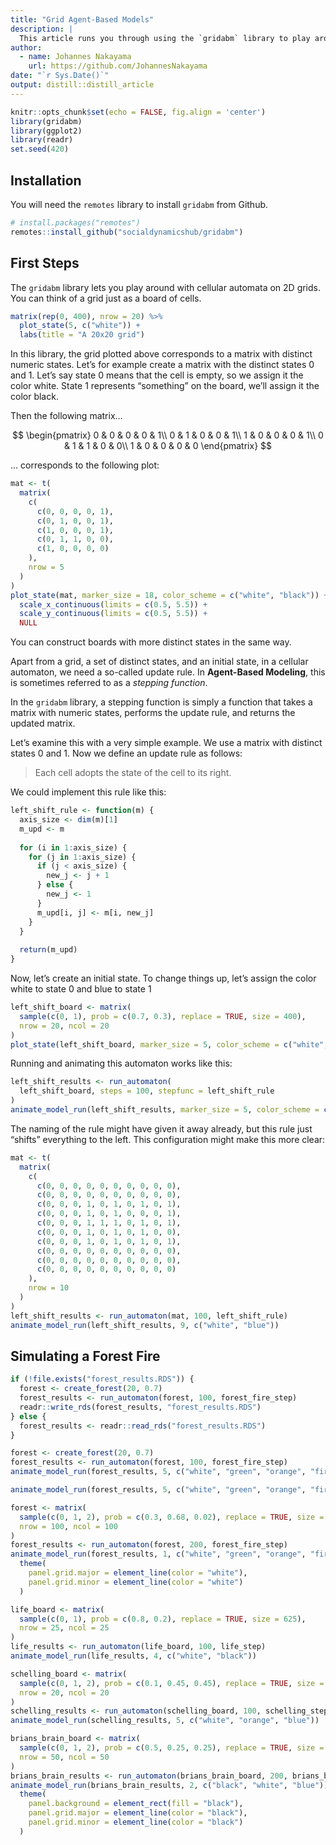 ```yaml
---
title: "Grid Agent-Based Models"
description: |
  This article runs you through using the `gridabm` library to play around with 2D cellular automata or grid ABMs.
author:
  - name: Johannes Nakayama 
    url: https://github.com/JohannesNakayama
date: "`r Sys.Date()`"
output: distill::distill_article
---
```


```r
knitr::opts_chunk$set(echo = FALSE, fig.align = 'center')
library(gridabm)
library(ggplot2)
library(readr)
set.seed(420)
```

## Installation

You will need the `remotes` library to install `gridabm` from Github.

```r
# install.packages("remotes")
remotes::install_github("socialdynamicshub/gridabm")
```


## First Steps

The `gridabm` library lets you play around with cellular automata on 2D grids.
You can think of a grid just as a board of cells.

```r
matrix(rep(0, 400), nrow = 20) %>% 
  plot_state(5, c("white")) +
  labs(title = "A 20x20 grid")
```

In this library, the grid plotted above corresponds to a matrix with distinct numeric states.
Let's for example create a matrix with the distinct states $0$ and $1$.
Let's say state $0$ means that the cell is empty, so we assign it the color white.
State $1$ represents "something" on the board, we'll assign it the color black.

Then the following matrix...

$$
\begin{pmatrix}
0 & 0 & 0 & 0 & 1\\
0 & 1 & 0 & 0 & 1\\
1 & 0 & 0 & 0 & 1\\
0 & 1 & 1 & 0 & 0\\
1 & 0 & 0 & 0 & 0
\end{pmatrix}
$$

... corresponds to the following plot:

```r
mat <- t(
  matrix(
    c(
      c(0, 0, 0, 0, 1),
      c(0, 1, 0, 0, 1),
      c(1, 0, 0, 0, 1),
      c(0, 1, 1, 0, 0),
      c(1, 0, 0, 0, 0)
    ),
    nrow = 5
  )
)
plot_state(mat, marker_size = 18, color_scheme = c("white", "black")) +
  scale_x_continuous(limits = c(0.5, 5.5)) +
  scale_y_continuous(limits = c(0.5, 5.5)) +
  NULL
```

You can construct boards with more distinct states in the same way.

Apart from a grid, a set of distinct states, and an initial state, in a cellular automaton, we need a so-called update rule.
In **Agent-Based Modeling**, this is sometimes referred to as a *stepping function*.

In the `gridabm` library, a stepping function is simply a function that takes a matrix with numeric states, performs the update rule, and returns the updated matrix.

Let's examine this with a very simple example.
We use a matrix with distinct states $0$ and $1$.
Now we define an update rule as follows:

> Each cell adopts the state of the cell to its right.

We could implement this rule like this:

```r
left_shift_rule <- function(m) {
  axis_size <- dim(m)[1]
  m_upd <- m
  
  for (i in 1:axis_size) {
    for (j in 1:axis_size) {
      if (j < axis_size) {
        new_j <- j + 1
      } else {
        new_j <- 1
      }
      m_upd[i, j] <- m[i, new_j] 
    }
  }
  
  return(m_upd)
}
```

Now, let's create an initial state.
To change things up, let's assign the color white to state $0$ and blue to state $1$

```r
left_shift_board <- matrix(
  sample(c(0, 1), prob = c(0.7, 0.3), replace = TRUE, size = 400),
  nrow = 20, ncol = 20
)
plot_state(left_shift_board, marker_size = 5, color_scheme = c("white", "blue"))
```

Running and animating this automaton works like this:

```r
left_shift_results <- run_automaton(
  left_shift_board, steps = 100, stepfunc = left_shift_rule
)
animate_model_run(left_shift_results, marker_size = 5, color_scheme = c("white", "blue"))
```

The naming of the rule might have given it away already, but this rule just "shifts" everything to the left.
This configuration might make this more clear:

```r
mat <- t(
  matrix(
    c(
      c(0, 0, 0, 0, 0, 0, 0, 0, 0, 0),
      c(0, 0, 0, 0, 0, 0, 0, 0, 0, 0),
      c(0, 0, 0, 1, 0, 1, 0, 1, 0, 1),
      c(0, 0, 0, 1, 0, 1, 0, 0, 0, 1),
      c(0, 0, 0, 1, 1, 1, 0, 1, 0, 1),
      c(0, 0, 0, 1, 0, 1, 0, 1, 0, 0),
      c(0, 0, 0, 1, 0, 1, 0, 1, 0, 1),
      c(0, 0, 0, 0, 0, 0, 0, 0, 0, 0),
      c(0, 0, 0, 0, 0, 0, 0, 0, 0, 0),
      c(0, 0, 0, 0, 0, 0, 0, 0, 0, 0)
    ),
    nrow = 10
  )
)
left_shift_results <- run_automaton(mat, 100, left_shift_rule)
animate_model_run(left_shift_results, 9, c("white", "blue"))
```




## Simulating a Forest Fire


```r
if (!file.exists("forest_results.RDS")) {
  forest <- create_forest(20, 0.7)
  forest_results <- run_automaton(forest, 100, forest_fire_step)
  readr::write_rds(forest_results, "forest_results.RDS")  
} else {
  forest_results <- readr::read_rds("forest_results.RDS")
}
```

```r
forest <- create_forest(20, 0.7)
forest_results <- run_automaton(forest, 100, forest_fire_step)
animate_model_run(forest_results, 5, c("white", "green", "orange", "firebrick"))
```

```r
animate_model_run(forest_results, 5, c("white", "green", "orange", "firebrick"))
```








```r
forest <- matrix(
  sample(c(0, 1, 2), prob = c(0.3, 0.68, 0.02), replace = TRUE, size = 10000),
  nrow = 100, ncol = 100
)
forest_results <- run_automaton(forest, 200, forest_fire_step)
animate_model_run(forest_results, 1, c("white", "green", "orange", "firebrick")) +
  theme(
    panel.grid.major = element_line(color = "white"),
    panel.grid.minor = element_line(color = "white")
  )
```



```r
life_board <- matrix(
  sample(c(0, 1), prob = c(0.8, 0.2), replace = TRUE, size = 625),
  nrow = 25, ncol = 25
)
life_results <- run_automaton(life_board, 100, life_step)
animate_model_run(life_results, 4, c("white", "black"))
```



```r
schelling_board <- matrix(
  sample(c(0, 1, 2), prob = c(0.1, 0.45, 0.45), replace = TRUE, size = 400),
  nrow = 20, ncol = 20
)
schelling_results <- run_automaton(schelling_board, 100, schelling_step, tolerance = 3)
animate_model_run(schelling_results, 5, c("white", "orange", "blue"))
```



```r
brians_brain_board <- matrix(
  sample(c(0, 1, 2), prob = c(0.5, 0.25, 0.25), replace = TRUE, size = 2500),
  nrow = 50, ncol = 50
)
brians_brain_results <- run_automaton(brians_brain_board, 200, brians_brain_step)
animate_model_run(brians_brain_results, 2, c("black", "white", "blue")) +
  theme(
    panel.background = element_rect(fill = "black"),
    panel.grid.major = element_line(color = "black"),
    panel.grid.minor = element_line(color = "black")
  )
```



